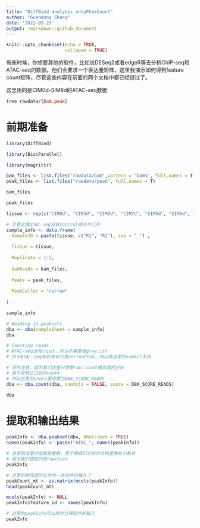 ```yaml
---
title: "DiffBind_analysis_onlyPeakCount"
author: "Guandong Shang"
date: '2022-05-29'
output: rmarkdown::github_document
---
```


```r
knitr::opts_chunk$set(echo = TRUE,
                      collapse = TRUE)
```

有些时候，你想要其他的软件，比如说DESeq2或者edgeR等去分析ChIP-seq和ATAC-seq的数据。他们会要求一个表达量矩阵，这里我演示如何得到feature count矩阵，尽管这些内容在前面的两个文档中都已经提过了。


这里用的是CIM0d-SIM8d的ATAC-seq数据

```bash
tree rawdata/{bam,peak}
```

# 前期准备

```r
library(DiffBind)

library(BiocParallel)

library(magrittr)
```

```r
bam_files <- list.files("rawdata/bam",pattern = "bam$", full.names = T)
peak_files <- list.files("rawdata/peak", full.names = T)

bam_files

peak_files
```

```r

tissue <- rep(c("CIM0d", "CIM3d", "CIM5d", "CIM7d", "SIM3d", "SIM6d", "SIM8d"), each = 2)

# 注意这里ATAC-seq没有control相关的几列
sample_info <- data.frame(
  SampleID = paste(tissue, c("R1", "R2"), sep = "_") ,
  
  Tissue = tissue,
  
  Replicate = 1:2,
  
  bamReads = bam_files, 
  
  Peaks = peak_files, 
  
  PeakCaller = "narrow"
  
) 

sample_info
```

```r
# Reading in peaksets
dba <- dba(sampleSheet = sample_info)
dba
```


```r
# Counting reads
# ATAC-seq没有input，所以不需要做graylist
# 由于ATAC-seq相对来说也是narrowPeak，所以我这里将summit关闭

# 同时注意，因为我们这里只想要raw count做后面的分析
# 而不是矫正过后的count
# 所以这里的score要设置为DBA_SCORE_READS
dba <- dba.count(dba, summits = FALSE, score = DBA_SCORE_READS)

dba
```


# 提取和输出结果

```r
peakInfo <- dba.peakset(dba, bRetrieve = TRUE)
names(peakInfo) <- paste("ATAC_", names(peakInfo))

# 注意到这里的值都是整数，而不像我们之前的文档里面有小数点
# 因为我们提取的是rawcount
peakInfo

# 这里的矩阵就可以作为一些软件的输入了
peakCount_mt <- as.matrix(mcols(peakInfo))
head(peakCount_mt)
```

```r
mcols(peakInfo) <- NULL
peakInfo$feature_id <- names(peakInfo)

# 这里的peakInfo可以用作注释软件的输入
peakInfo
```
